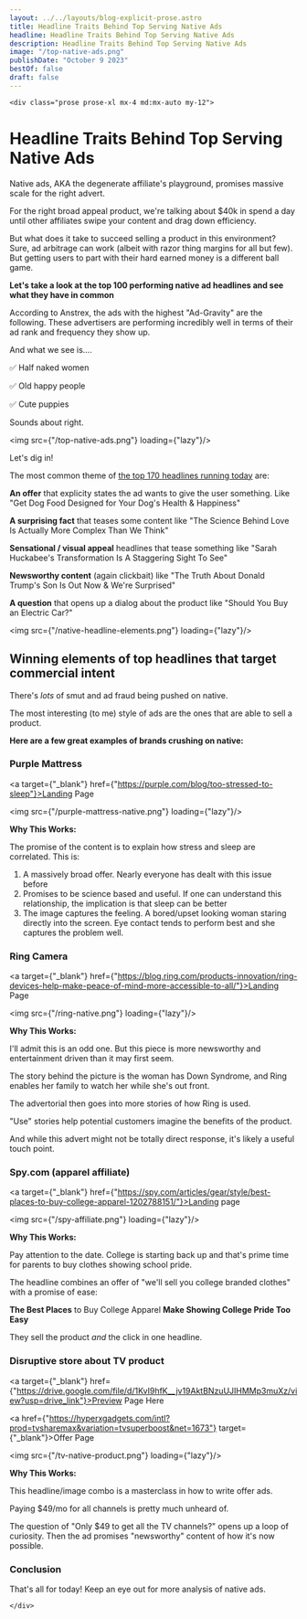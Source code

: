```yaml
---
layout: ../../layouts/blog-explicit-prose.astro
title: Headline Traits Behind Top Serving Native Ads
headline: Headline Traits Behind Top Serving Native Ads
description: Headline Traits Behind Top Serving Native Ads
image: "/top-native-ads.png"
publishDate: "October 9 2023"
bestOf: false
draft: false
---
```


    <div class="prose prose-xl mx-4 md:mx-auto my-12">

# Headline Traits Behind Top Serving Native Ads

Native ads, AKA the degenerate affiliate's playground, promises massive scale for the right advert.

For the right broad appeal product, we're talking about $40k in spend a day until other affiliates swipe your content and drag down efficiency.

But what does it take to succeed selling a product in this environment? Sure, ad arbitrage can work (albeit with razor thing margins for all but few). But getting users to part with their hard earned money is a different ball game.

**Let's take a look at the top 100 performing native ad headlines and see what they have in common**

According to Anstrex, the ads with the highest "Ad-Gravity" are the following. These advertisers are performing incredibly well in terms of their ad rank and frequency they show up.

And what we see is....

✅ Half naked women

✅ Old happy people

✅ Cute puppies

Sounds about right.

<img src={"/top-native-ads.png"} loading={"lazy"}/>


Let's dig in!

The most common theme of [the top 170 headlines running today](https://docs.google.com/spreadsheets/d/1cIySiyl24yGDr7Yiccy2Fp0dsjirWwR7fkiG8JbJ9zs/edit?usp=sharing) are:

**An offer** that explicity states the ad wants to give the user something. Like "Get Dog Food Designed for Your Dog's Health & Happiness"

**A surprising fact** that teases some content like "The Science Behind Love Is Actually More Complex Than We Think"

**Sensational / visual appeal** headlines that tease something like "Sarah Huckabee's Transformation Is A Staggering Sight To See"

**Newsworthy content** (again clickbait) like "The Truth About Donald Trump's Son Is Out Now & We're Surprised"

**A question** that opens up a dialog about the product like "Should You Buy an Electric Car?"

<img src={"/native-headline-elements.png"} loading={"lazy"}/>

## Winning elements of top headlines that target commercial intent

There's _lots_ of smut and ad fraud being pushed on native.

The most interesting (to me) style of ads are the ones that are able to sell a product.

**Here are a few great examples of brands crushing on native:**

### Purple Mattress

<a target={"_blank"} href={"https://purple.com/blog/too-stressed-to-sleep"}>Landing Page</a>


<img src={"/purple-mattress-native.png"} loading={"lazy"}/>

**Why This Works:**

The promise of the content is to explain how stress and sleep are correlated. This is:
1. A massively broad offer. Nearly everyone has dealt with this issue before
2. Promises to be science based and useful. If one can understand this relationship, the implication is that sleep can be better
3. The image captures the feeling. A bored/upset looking woman staring directly into the screen. Eye contact tends to perform best and she captures the problem well.

### Ring Camera

<a target={"_blank"} href={"https://blog.ring.com/products-innovation/ring-devices-help-make-peace-of-mind-more-accessible-to-all/"}>Landing Page</a>

<img src={"/ring-native.png"} loading={"lazy"}/>

**Why This Works:**

I'll admit this is an odd one. But this piece is more newsworthy and entertainment driven than it may first seem.

The story behind the picture is the woman has Down Syndrome, and Ring enables her family to watch her while she's out front.

The advertorial then goes into more stories of how Ring is used.

"Use" stories help potential customers imagine the benefits of the product.

And while this advert might not be totally direct response, it's likely a useful touch point.


### Spy.com (apparel affiliate)

<a target={"_blank"} href={"https://spy.com/articles/gear/style/best-places-to-buy-college-apparel-1202788151/"}>Landing page</a>

<img src={"/spy-affiliate.png"} loading={"lazy"}/>

**Why This Works:**

Pay attention to the date. College is starting back up and that's prime time for parents to buy clothes showing school pride.

The headline combines an offer of "we'll sell you college branded clothes" with a promise of ease:

**The Best Places** to Buy College Apparel **Make Showing College Pride Too Easy**

They sell the product _and_ the click in one headline.


### Disruptive store about TV product

<a target={"_blank"} href={"https://drive.google.com/file/d/1KvI9hfK__jv19AktBNzuUJIHMMp3muXz/view?usp=drive_link"}>Preview Page Here</a>

<a href={"https://hyperxgadgets.com/intl?prod=tvsharemax&variation=tvsuperboost&net=1673"} target={"_blank"}>Offer Page</a>

<img src={"/tv-native-product.png"} loading={"lazy"}/>

**Why This Works:**

This headline/image combo is a masterclass in how to write offer ads.

Paying $49/mo for all channels is pretty much unheard of.

The question of "Only $49 to get all the TV channels?" opens up a loop of curiosity. Then the ad promises "newsworthy" content of how it's now possible.

### Conclusion

That's all for today! Keep an eye out for more analysis of native ads.



[//]: # ()
[//]: # (### Disruptive sock brand)

[//]: # ()
[//]: # (https://www.activelivingtips.com/how-this-revolutionary-foot-neuropathy-compression-sock-is-putting-neurologists-and-big-pharma-companies-out-of-business-v7)

[//]: # ()
[//]: # (<img src={"/stop-neuropathy.png"} loading={"lazy"}/>)


    </div>
